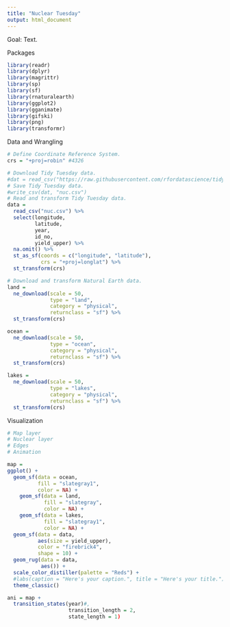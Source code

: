 ```yaml
---
title: "Nuclear Tuesday"
output: html_document
---
```


Goal: Text.


Packages
```r

library(readr)
library(dplyr)
library(magrittr)
library(sp)
library(sf)
library(rnaturalearth)
library(ggplot2)
library(gganimate)
library(gifski)
library(png)
library(transformr)

```

Data and Wrangling
```r

# Define Coordinate Reference System.
crs = "+proj=robin" #4326

# Download Tidy Tuesday data.
#dat = read_csv("https://raw.githubusercontent.com/rfordatascience/tidytuesday/master/data/2019/2019-08-20/nuclear_explosions.csv")
# Save Tidy Tuesday data.
#write_csv(dat, "nuc.csv")
# Read and transform Tidy Tuesday data.
data = 
  read_csv("nuc.csv") %>% 
  select(longitude,
         latitude, 
         year, 
         id_no,
         yield_upper) %>% 
  na.omit() %>% 
  st_as_sf(coords = c("longitude", "latitude"), 
           crs = "+proj=longlat") %>% 
  st_transform(crs)

# Download and transform Natural Earth data.
land = 
  ne_download(scale = 50, 
              type = "land", 
              category = "physical", 
              returnclass = "sf") %>% 
  st_transform(crs)

ocean = 
  ne_download(scale = 50, 
              type = "ocean", 
              category = "physical", 
              returnclass = "sf") %>% 
  st_transform(crs)

lakes = 
  ne_download(scale = 50, 
              type = "lakes", 
              category = "physical", 
              returnclass = "sf") %>% 
  st_transform(crs)

```

Visualization
```r

# Map layer
# Nuclear layer
# Edges
# Animation

map = 
ggplot() + 
  geom_sf(data = ocean,
          fill = "slategray1",
          color = NA) +
    geom_sf(data = land,
            fill = "slategray",
            color = NA) +
    geom_sf(data = lakes,
            fill = "slategray1",
            color = NA) +
  geom_sf(data = data, 
          aes(size = yield_upper),
          color = "firebrick4",
          shape = 10) +
  geom_rug(data = data,
           aes()) +
  scale_color_distiller(palette = "Reds") +
  #labs(caption = "Here's your caption.", title = "Here's your title.") +
  theme_classic()

ani = map +
  transition_states(year)#,
                    transition_length = 2,
                    state_length = 1)

```

